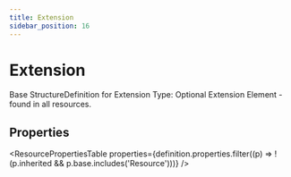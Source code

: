 ```yaml
---
title: Extension
sidebar_position: 16
---
```



# Extension

Base StructureDefinition for Extension Type: Optional Extension Element - found in all resources.

## Properties

<ResourcePropertiesTable properties={definition.properties.filter((p) => !(p.inherited && p.base.includes('Resource')))} />



